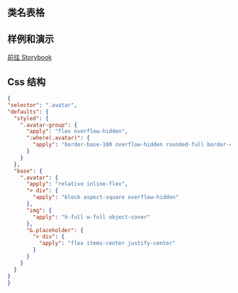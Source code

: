 
## 类名表格

<CssTable name="avatar" />

## 样例和演示

[前往 Storybook](https://story.ui.icebreaker.top/?path=/docs/data-display-avatar--docs)

## Css 结构

```json
{
"selector": ".avatar",
"defaults": {
  "styled": {
    ".avatar-group": {
      "apply": "flex overflow-hidden",
      ":where(.avatar)": {
        "apply": "border-base-100 overflow-hidden rounded-full border-4"
      }
    }
  },
  "base": {
    ".avatar": {
      "apply": "relative inline-flex",
      "> div": {
        "apply": "block aspect-square overflow-hidden"
      },
      "img": {
        "apply": "h-full w-full object-cover"
      },
      "&.placeholder": {
        "> div": {
          "apply": "flex items-center justify-center"
        }
      }
    }
  }
}
}
```